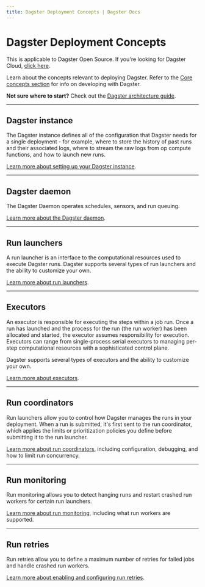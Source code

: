 ```yaml
---
title: Dagster Deployment Concepts | Dagster Docs
---
```


# Dagster Deployment Concepts

<Note>
  This is applicable to Dagster Open Source. If you're looking for Dagster
  Cloud, <a href="/dagster-plus">click here</a>.
</Note>

Learn about the concepts relevant to deploying Dagster. Refer to the [Core concepts section](/concepts) for info on developing with Dagster.

**Not sure where to start?** Check out the [Dagster architecture guide](/deployment/overview).

---

## Dagster instance

The Dagster instance defines all of the configuration that Dagster needs for a single deployment - for example, where to store the history of past runs and their associated logs, where to stream the raw logs from op compute functions, and how to launch new runs.

[Learn more about setting up your Dagster instance](/deployment/dagster-instance).

---

## Dagster daemon

The Dagster Daemon operates schedules, sensors, and run queuing.

[Learn more about the Dagster daemon](/deployment/dagster-daemon).

---

## Run launchers

A run launcher is an interface to the computational resources used to execute Dagster runs. Dagster supports several types of run launchers and the ability to customize your own.

[Learn more about run launchers](/deployment/run-launcher).

---

## Executors

An executor is responsible for executing the steps within a job run. Once a run has launched and the process for the run (the run worker) has been allocated and started, the executor assumes responsibility for execution. Executors can range from single-process serial executors to managing per-step computational resources with a sophisticated control plane.

Dagster supports several types of executors and the ability to customize your own.

[Learn more about executors](/deployment/executors).

---

## Run coordinators

Run launchers allow you to control how Dagster manages the runs in your deployment. When a run is submitted, it's first sent to the run coordinator, which applies the limits or prioritization policies you define before submitting it to the run launcher.

[Learn more about run coordinators](/deployment/run-coordinator), including configuration, debugging, and how to limit run concurrency.

---

## Run monitoring

Run monitoring allows you to detect hanging runs and restart crashed run workers for certain run launchers.

[Learn more about run monitoring](/deployment/run-monitoring), including what run workers are supported.

---

## Run retries

Run retries allow you to define a maximum number of retries for failed jobs and handle crashed run workers.

[Learn more about enabling and configuring run retries](/deployment/run-retries).
